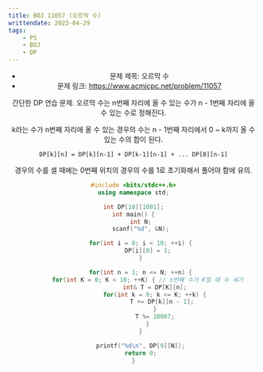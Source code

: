 ---
title: BOJ 11057 (오르막 수)
writtendate: 2023-04-29
tags:
    - PS
    - BOJ
    - DP
---


<Header />

- 문제 제목: 오르막 수
- 문제 링크: https://www.acmicpc.net/problem/11057

간단한 DP 연습 문제. 오르막 수는 n번째 자리에 올 수 있는 수가 n - 1번째 자리에 올 수 있는 수로 정해진다.

k라는 수가 n번째 자리에 올 수 있는 경우의 수는 n - 1번째 자리에서 0 ~ k까지 올 수 있는 수의 합이 된다.

```
DP[k][n] = DP[k][n-1] + DP[k-1][n-1] + ... DP[0][n-1]
```

경우의 수를 셀 때에는 0번째 위치의 경우의 수를 1로 초기화해서 풀어야 함에 유의.

```cpp
#include <bits/stdc++.h>
using namespace std;

int DP[10][1001];
int main() {
    int N;
    scanf("%d", &N);

    for(int i = 0; i < 10; ++i) {
        DP[i][0] = 1;
    }

    for(int n = 1; n <= N; ++n) {
        for(int K = 0; K < 10; ++K) { // n번째 수가 K일 때 수 세기
            int& T = DP[K][n];
            for(int k = 0; k <= K; ++k) {
                T += DP[k][n - 1];
            }
            T %= 10007;
        }
    }

    printf("%d\n", DP[9][N]);
    return 0;
}
```

<TagList />
<Comment />

